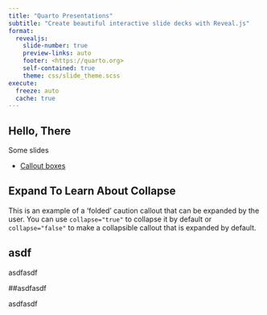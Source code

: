 ```yaml
---
title: "Quarto Presentations"
subtitle: "Create beautiful interactive slide decks with Reveal.js"
format:
  revealjs: 
    slide-number: true
    preview-links: auto
    footer: <https://quarto.org>
    self-contained: true
    theme: css/slide_theme.scss
execute: 
  freeze: auto
  cache: true
---
```


## Hello, There

Some slides

- [Callout boxes](https://quarto.org/docs/authoring/callouts.html)

::: {.callout-caution collapse="true"}
## Expand To Learn About Collapse

This is an example of a 'folded' caution callout that can be expanded by the user. You can use `collapse="true"` to collapse it by default or `collapse="false"` to make a collapsible callout that is expanded by default.
:::


## asdf

asdfasdf

##asdfasdf

asdfasdf

